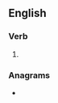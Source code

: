==English==

===Verb===
{{head|en|verb form}}

# {{present participle of|curate|lang=en|nocat=1}}

===Anagrams===
* {{anagrams|en|a=acginrtu|untragic}}